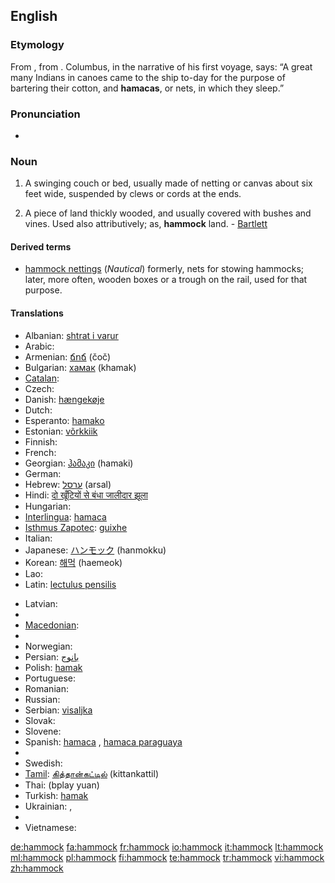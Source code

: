 {{wikipedia}}
==English==

===Etymology===
From {{etyl|es}} {{term|hamaca}}, from {{etyl|tnq}}.  Columbus, in the narrative of his first voyage, says: “A great many Indians in canoes came to the ship to-day for the purpose of bartering their cotton, and '''hamacas''', or nets, in which they sleep.”

===Pronunciation===
* {{IPA|/ˈhæmək/}}

===Noun===
{{en-noun}}

# A swinging couch or bed, usually made of netting or canvas about six feet wide, suspended by clews or cords at the ends.
# {{italbrac|Southern US}} A piece of land thickly wooded, and usually covered with bushes and vines. Used also attributively; as, '''hammock''' land. - [[Bartlett]]

====Derived terms====
* [[hammock nettings]] (''Nautical'') formerly, nets for stowing hammocks; later, more often, wooden boxes or a trough on the rail, used for that purpose.

====Translations====
{{trans-top|A swinging couch or bed, usually made of netting or canvas about six feet wide, suspended by clews or cords at the ends}}
* Albanian: [[shtrat i varur]]
* Arabic: {{Arab|[[ارجوحة شبكية]]}} {{IPAchar|(’urjūħa šabakíyya)}} {{f}}
* Armenian: [[ճոճ]] (čoč)
* Bulgarian: [[хамак]] (khamak) {{m}}
* [[Catalan]]: {{t-|ca|hamaca|f}}
* Czech: {{t-|cs|houpací síť|f}}
* Danish: [[hængekøje]]
* Dutch: {{t+|nl|hangmat|f}}
* Esperanto: [[hamako]]
* Estonian: [[võrkkiik]]
* Finnish: {{t-|fi|riippumatto}}
* French: {{t+|fr|hamac|m}}
* Georgian: [[ჰამაკი]] (hamaki)
* German: {{t+|de|Hängematte|f}}
* Hebrew: [[ערסל]] (arsal) {{m}}
* Hindi: [[दो खूँटियों से बंधा जालीदार झूला]]
* Hungarian: {{t-|hu|függőágy}}
* [[Interlingua]]: [[hamaca]]
* [[Isthmus Zapotec]]: [[guixhe]]
* Italian: {{t+|it|amaca|f}}
* Japanese: [[ハンモック]] (hanmokku)
* Korean: [[해먹]] (haemeok)
* Lao: {{t-|lo|ເປ|tr=pee|sc=Laoo|xs=Lao}}
* Latin: [[lectulus pensilis]]
{{trans-mid}}
* Latvian: {{t-|lv|šūpuļtīkls|m|xs=Latvian}}
* {{trreq|Lithuanian}}
* [[Macedonian]]: {{t|mk|лежалка|f|tr=léžalka}}
* {{trreq|Maltese}}
* Norwegian: {{t-|no|hengekøye|f}}
* Persian: [[بانوج]]
* Polish: [[hamak]] {{m}}
* Portuguese: {{t+|pt|rede|f}}
* Romanian: {{t-|ro|hamac|n}}
* Russian: {{t+|ru|гамак|m|tr=gamák}}
* Serbian: [[visaljka]] {{f}}
* Slovak: {{t-|sk|hojdacia sieť|f}}
* Slovene: {{t+|sl|viseča mreža|f}}
* Spanish: [[hamaca]] {{f}}, [[hamaca paraguaya]] {{f}} {{italbrac|Argentina|Uruguay}}
* {{trreq|Swahili}}
* Swedish: {{t+|sv|hängmatta|c}}
* [[Tamil]]: [[கித்தான்கட்டில்]] (kittankattil)
* Thai: {{Thai|[[เปลญวน]]}} (bplay yuan)
* Turkish: [[hamak#Turkish|hamak]]
* Ukrainian: {{t-|uk|гамак|m|tr=hamák|xs=Ukrainian}}, {{t|uk|підвісне ліжко|tr=pidvísne lížko|xs=Ukrainian}}
* {{trreq|Urdu}}
* Vietnamese: {{t-|vi|cái võng|xs=Vietnamese}}
{{trans-bottom}}

{{trans-top|A piece of land thickly wooded, and usually covered with bushes and vines}}
{{trans-mid}}
{{trans-bottom}}

[[de:hammock]]
[[fa:hammock]]
[[fr:hammock]]
[[io:hammock]]
[[it:hammock]]
[[lt:hammock]]
[[ml:hammock]]
[[pl:hammock]]
[[fi:hammock]]
[[te:hammock]]
[[tr:hammock]]
[[vi:hammock]]
[[zh:hammock]]